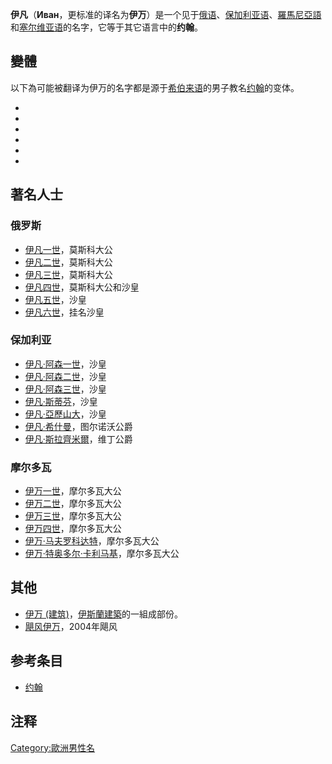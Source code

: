 '''伊凡'''（'''Иван'''，更标准的译名为'''伊万'''{{noteTag|1=历史人物一般仍按习惯翻译为“伊凡”}}）是一个见于[[俄语|俄语]]、[[保加利亚语|保加利亚语]]、[[羅馬尼亞語|羅馬尼亞語]]和[[塞尔维亚语|塞尔维亚语]]的名字，它等于其它语言中的'''约翰'''。

== 變體 ==
以下為可能被翻译为伊万的名字都是源于[[希伯来语|希伯来语]]的男子教名[[约翰|约翰]]的变体。
* {{Lang-ro|Ioan}}
* {{Lang-ru|Иван}}
* {{Lang-bg|Иван}}
* {{Lang-sr|Иван}}
* {{Lang-hu|Iván}}
* {{Lang-en|Ivan}}

== 著名人士 ==
=== 俄罗斯 ===
* [[伊凡一世|伊凡一世]]，莫斯科大公
* [[伊凡二世|伊凡二世]]，莫斯科大公
* [[伊凡三世|伊凡三世]]，莫斯科大公
* [[伊凡四世|伊凡四世]]，莫斯科大公和沙皇
* [[伊凡五世|伊凡五世]]，沙皇
* [[伊凡六世|伊凡六世]]，挂名沙皇

=== 保加利亚 ===
* [[伊凡·阿森一世|伊凡·阿森一世]]，沙皇
* [[伊凡·阿森二世|伊凡·阿森二世]]，沙皇
* [[伊凡·阿森三世|伊凡·阿森三世]]，沙皇
* [[伊凡·斯蒂芬|伊凡·斯蒂芬]]，沙皇
* [[伊凡·亞歷山大|伊凡·亞歷山大]]，沙皇
* [[伊凡·希什曼|伊凡·希什曼]]，图尔诺沃公爵
* [[伊凡·斯拉齊米爾|伊凡·斯拉齊米爾]]，维丁公爵

=== 摩尔多瓦 ===
* [[伊万一世|伊万一世]]，摩尔多瓦大公
* [[伊万二世|伊万二世]]，摩尔多瓦大公
* [[伊万三世|伊万三世]]，摩尔多瓦大公
* [[伊万四世|伊万四世]]，摩尔多瓦大公
* [[伊万·马夫罗科达特|伊万·马夫罗科达特]]，摩尔多瓦大公
* [[伊万·特奥多尔·卡利马基|伊万·特奥多尔·卡利马基]]，摩尔多瓦大公

== 其他 ==
* [[伊万_(建筑)|伊万 (建筑)]]，[[伊斯蘭建築|伊斯蘭建築]]的一組成部份。
* [[飓风伊万|飓风伊万]]，2004年飓风

== 参考条目 ==
* [[约翰|约翰]]

== 注释 ==
{{NoteFoot}}

{{Disambiguation|Y|Cat=二字人名译名消歧义}}
[[Category:歐洲男性名|Category:歐洲男性名]]